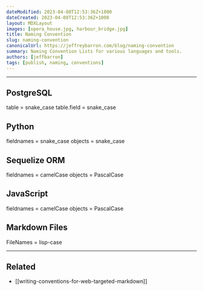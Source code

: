 ```yaml
---
dateModified: 2023-04-08T12:53:36Z+1000  
dateCreated: 2023-04-08T12:53:36Z+1000  
layout: MDXLayout  
images: [opera_house.jpg, harbour_bridge.jpg]  
title: Naming Convention  
slug: naming-convention
canonicalUrl: https://jeffreybarron.com/blog/naming-convention  
summary: Naming Convention Lists for various languages and tools.
authors: [jeffbarron]  
tags: [publish, naming, conventions]
---
```


---

## PostgreSQL
table = snake_case
table.field = snake_case

## Python
fieldnames = snake_case 
objects = snake_case

## Sequelize ORM
fieldnames = camelCase 
objects = PascalCase

## JavaScript
fieldnames = camelCase 
objects = PascalCase

## Markdown Files
FileNames = lisp-case 

---
## Related  
- [[writing-conventions-for-web-targeted-markdown]]
